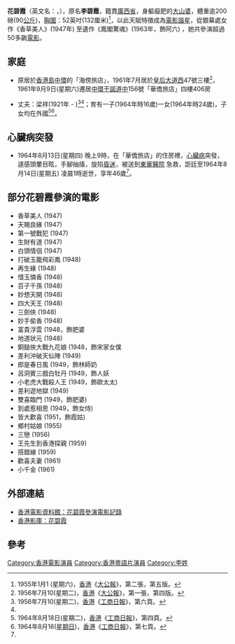 '''花碧霞'''（英文名：{{lang|en|Fa Bik Ha}}，{{bd|1918年||1964年|8月14日|花碧霞}}），原名'''李碧霞'''，籍貫[[廣西省|廣西省]]，身軀癡肥的[[大山婆|大山婆]]，體重逾200磅(90[[公斤|公斤]])，[[胸圍|胸圍]]：52英吋(132厘米)<ref>1955年1月1 (星期六)，[[香港|香港]]《[[大公報|大公報]]》，第二張，第五版。</ref>，以此天賦特徵成為[[電影|電影]][[諧星|諧星]]，從銀幕處女作《香草美人》(1947年) 至遺作《鳳閣驚魂》(1963年，飾阿六) ，她共參演超過50多齣[[電影|電影]]。

== 家庭 ==
* 原居於[[香港島|香港島]][[中環|中環]]的「海傍旅店」，1961年7月居於[[皇后大道西|皇后大道西]]47號三樓<ref name="#1">1956年7月10(星期二)，[[香港|香港]]《[[大公報|大公報]]》，第一張，第四版。</ref>，1961年9月9日(星期六)遷居[[中環|中環]][[干諾道中|干諾道中]]156號「華僑旅店」四樓406房

* 丈夫：梁祥(1921年 - )<ref>1956年7月10(星期二)，[[香港|香港]]《[[工商日報|工商日報]]》，第六頁。</ref><ref name="#1"/>；育有一子(1964年時16歲)一女(1964年時24歲)，子女均在外國<ref name="#2">1964年8月18日(星期二)，[[香港|香港]]《[[工商日報|工商日報]]》，第四頁。</ref><ref>1964年8月16([[星期日|星期日]])，[[香港|香港]]《[[工商日報|工商日報]]》，第七頁。</ref>。

== 心臟病突發 ==
* 1964年8月13日(星期四) 晚上9時，在「華僑旅店」的住房裡，[[心臟病|心臟病]]突發，遽感頭暈目眩，手腳抽搐，旋陷[[昏迷|昏迷]]，被送到[[東華醫院|東華醫院]] 急救，詎廷至1964年8月14日(星期五) 凌晨1時逝世，享年46歲<ref name="#2"/>。

== 部分花碧霞參演的電影 ==
* 香草美人 (1947)  	   	 
* 天賜良緣 (1947) 	  	 
* 第一號戰犯 (1947) 	  	 
* 生財有道 (1947) 	  	 
* 白頭情侶 (1947) 	  	 
* 打破玉籠飛彩鳳 (1948) 	  	 
* 再生緣 (1948) 	  	 
* 惜玉憐香 (1948) 	  	 
* 百子千孫 (1948) 	  	 
* 妙想天開 (1948) 	  	 
* 四大天王 (1948) 	  	 
* 三劍俠 (1948) 	  	 
* 妙手偷香 (1948) 	  	 
* 富貴浮雲 (1948，飾肥婆
* 地道狀元 (1948) 	  	 
* 銅鎚俠大戰九花娘 (1948，飾宋家女僕
* 差利沖破天仙陣 (1949) 	  	 
* 郎是春日風 (1949，飾林師奶
* 呂洞賓三戲白牡丹 (1949，飾人妖
* 小老虎大戰殺人王 (1949，飾歐太太)
* 差利遊地獄 (1949) 	  	 
* 雙喜臨門 (1949，飾肥婆)
* 到處惹相思 (1949，飾女侍)
* 皆大歡喜 (1951，飾霞姑)
* 鄉村姑娘 (1955) 	  	 
* 三戀 (1956) 	  	 
* 王先生到香港探親 (1959) 	  	 
* 搭錯線 (1959) 	  	 
* 歡喜夫妻 (1961) 	  	 
* 小千金 (1961)

== 外部連結 ==
* [http://ipac.hkfa.lcsd.gov.hk/ipac20/ipac.jsp?session=1252I67TH8372.521&profile=hkfa&uri=link=3100036@!1224@!3100024@!3100036&aspect=basic_search&menu=search&ri=1&source=192.168.110.61@!horizon&term=%E8%8A%B1%E7%A2%A7%E9%9C%9E%2C&index=NAMEBRP 香港電影資料館：花碧霞參演電影記錄]{{dead link|date=2018年4月 |bot=InternetArchiveBot |fix-attempted=yes }}
* [http://209.40.204.69/db/people/view.mhtml?id=25939&display_set=big5 香港影庫：花碧霞]{{dead link|date=2018年4月 |bot=InternetArchiveBot |fix-attempted=yes }}

== 參考 ==
<div class="references-small">
<references />
</div>

[[Category:香港電影演員|Category:香港電影演員]]
[[Category:香港粵語片演員|Category:香港粵語片演員]]
[[Category:李姓|Category:李姓]]
